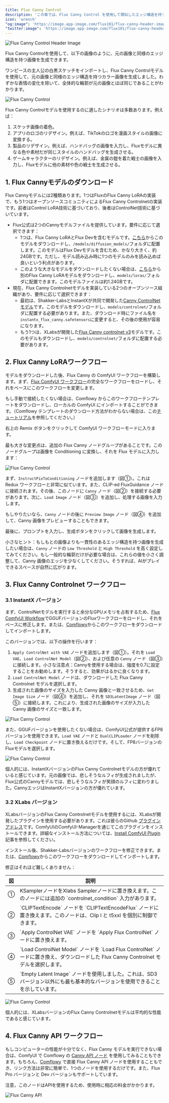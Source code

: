 ```yaml
---
title: Flux Canny Control
description: 'この章では、Flux Canny Control を使用して類似したエッジ構造を持つ画像を生成する方法を紹介します。'
icon: 'wrench'
"og:image": 'https://image.app-image.com/flux101/flux-canny-header-image.png'
"twitter:image": 'https://image.app-image.com/flux101/flux-canny-header-image.png'
---
```


<Frame caption="この画像は AI によって生成されました">
  <img
    className="rounded-xl"
    src="/images/intermediate/flux-canny-control/flux-canny-header-image.png"
    alt="Flux Canny Control Header Image"
  />
</Frame>

Flux Canny Controlを使用して、以下の画像のように、元の画像と同様のエッジ構造を持つ画像を生成できます。

ワンピースの主人公の白黒スケッチをインポートし、Flux Canny Controlモデルを使用して、元の画像と同様のエッジ構造を持つカラー画像を生成しました。わずかな表情の変化を除いて、全体的な輪郭が元の画像とほぼ同じであることがわかります。

<Frame>
  <img
    className="rounded-xl"
    src="/images/intermediate/flux-canny-control/flux-canny-control-compare.png"
    alt="Flux Canny Control"
  />
</Frame>

Flux Canny Controlモデルを使用するのに適したシナリオは多数あります。例えば：
1. スケッチ画像の着色。
2. アプリのロゴのリデザイン。例えば、TikTokのロゴを漫画スタイルの画像に変換する。
3. 製品のリデザイン。例えば、ハンドバッグの画像を入力し、Fluxモデルに異なる色や素材だが同じスタイルのハンドバッグを生成させる。
4. ゲームキャラクターのリデザイン。例えば、金属の鎧を着た戦士の画像を入力し、Fluxモデルに他の素材や色の戦士を生成させる。

## 1. Flux Cannyモデルのダウンロード

Flux Cannyモデルには2種類あります。1つはFluxのFlux Canny LoRAの実装で、もう1つはオープンソースコミュニティによるFlux Canny Controlnetの実装です。前者はControl LoRA技術に基づいており、後者はControlNet技術に基づいています。

* Flux公式は2つのCannyモデルファイルを提供しています。要件に応じて選択できます：
  - 1つは、Flux Canny LoRAとFlux Devを含むモデルです。[こちら](https://huggingface.co/black-forest-labs/FLUX.1-Canny-dev/tree/main)からこのモデルをダウンロードし、`/models/diffusion_models/`フォルダに配置します。このモデルはFlux Devモデルを含むため、かなり大きく、約24GBです。ただし、モデル読み込み時に1つのモデルのみを読み込めば良いという利点があります。
  - このような大きなモデルをダウンロードしたくない場合は、[こちら](https://huggingface.co/black-forest-labs/FLUX.1-Canny-dev-lora/tree/main)から別のFlux Canny LoRAモデルをダウンロードし、`models/loras/`フォルダに配置できます。このモデルファイルは約1.24GBです。
* 現在、Flux Canny Controlnetモデルを実装している2つのオープンソース組織があり、要件に応じて選択できます：
  - 最初は、Shakker-LabsとInstantXが共同で開発した[Canny ControlNetモデル](https://huggingface.co/InstantX/FLUX.1-dev-Controlnet-Canny/blob/main/diffusion_pytorch_model.safetensors)です。このモデルをダウンロードし、`models/controlnet/`フォルダに配置する必要があります。また、ダウンロード時にファイル名を`instantx_flux_canny.safetensors`に変更すると、その後の使用が容易になります。
  - もう1つは、XLabsが開発した[Flux Canny controlnet v3](https://huggingface.co/XLabs-AI/flux-controlnet-collections/tree/main)モデルです。このモデルもダウンロードし、`models/controlnet/`フォルダに配置する必要があります。

## 2. Flux Canny LoRAワークフロー

モデルをダウンロードした後、Flux Canny の ComfyUI ワークフローを構築します。まず、[Flux ComfyUI ワークフロー](../basics/flux-comfyui-workflow)の完全なワークフローをロードし、それをベースにこのワークフローを変更します。

もし手動で接続したくない場合は、Comflowy からこのワークフローテンプレートをダウンロードし、ローカルの ComfyUI にインポートすることができます。（Comflowy テンプレートのダウンロード方法がわからない場合は、この[チュートリアル](https://intercom.help/comflowy/en/articles/10229083-how-do-i-get-the-workflow-template)を参照してください。）

<Card title="Flux ComfyUI Workflow Template" icon="cloud-arrow-down" href="https://app.comflowy.com/app/5a740d62-46cc-488a-9498-e79886388f69" horizontal>
  右上の Remix ボタンをクリックして ComfyUI ワークフローモードに入ります。
</Card>

最も大きな変更点は、追加の Flux Canny ノードグループがあることです。このノードグループは画像を Conditioning に変換し、それを Flux モデルに入力します：

<Frame>
  <img
    className="rounded-xl"
    src="/images/intermediate/flux-canny-control/flux-canny-control-workflow.jpeg"
    alt="Flux Canny Control"
  />
</Frame>

まず、`InstructPixToConditioning` ノードを追加します（図①）。これは Redux ワークフローと非常に似ています。また、CLIP-ed FluxGuidance ノードに接続されます。その後、このノードに `Canny` ノード（図②）を接続する必要があります。次に、`Load Image` ノード（図③）を追加し、処理する画像を入力します。

もしやりたいなら、`Canny` ノードの後に `Preview Image` ノード（図④）を追加して、Canny 画像をプレビューすることもできます。

最後に、プロンプトを入力し、生成ボタンをクリックして画像を生成します。

小さなヒント：もしもとの画像よりも一貫性のあるエッジ構造を持つ画像を生成したい場合は、`Canny` ノードの `Low Threshold` と `High Threshold` を高く設定してみてください。もし一般的な輪郭だけが必要な場合は、これらの値を小さく調整して、Canny 画像のエッジを少なくしてください。そうすれば、AIがプレイできるスペースが自然に広がります。

## 3. Flux Canny Controlnet ワークフロー

### 3.1 InstantX バージョン

まず、ControlNetモデルを実行すると余分なGPUメモリを占有するため、[Flux ComfyUI Workflow](../basics/flux-comfyui-workflow)でGGUFバージョンのFluxワークフローをロードし、それをベースに修正します。または、[Comflowy](https://app.comflowy.com/app/s-flux-dev-gguf-workflow-db9bd4)からこのワークフローをダウンロードしてインポートします。

このバージョンでは、以下の操作を行います：

1. `Apply ControlNet with VAE` ノードを追加します（図①）。それを `Load VAE`、`Load ControlNet Model`（図②）、および任意の `Canny` ノード（図③）に接続します。小さな注意点：Cannyを使用する場合は、強度を0.7に設定することをお勧めします。そうすると、効果がはるかに良くなります。
2. `Load ControlNet Model` ノードは、ダウンロードした Flux Canny Controlnet モデルを選択します。
3. 生成された画像のサイズを入力した Canny 画像と一致させるため、`Get Image Size` ノード（図④）を追加し、それを `SD3LatentImage` ノード（図⑤）に接続します。これにより、生成された画像のサイズが入力した Canny 画像のサイズと一致します。

<Frame>
  <img
    className="rounded-xl"
    src="/images/intermediate/flux-canny-control/flux-canny-control-shakker-workflow.png"
    alt="Flux Canny Control"
  />
</Frame>

また、GGUFバージョンを使用したくない場合は、ComfyUI公式が提供するFP8バージョンを使用できます。`Load VAE` ノードと `DualCLIPLoader` ノードを削除し、`Load Checkpoint` ノードに置き換えるだけです。そして、FP8バージョンのFluxモデルを選択します。

<Frame>
  <img
    className="rounded-xl"
    src="/images/intermediate/flux-canny-control/flux-canny-control-fp8-workflow.png"
    alt="Flux Canny Control"
  />
</Frame>

個人的には、InstantXバージョンのFlux Canny Controlnetモデルの方が優れていると感じています。元の画像では、悲しそうなルフィが生成されましたが、Flux公式のCannyモデルでは、悲しそうなルフィが笑顔のルフィに変わりました。CannyエッジはInstantXバージョンの方が優れています。

### 3.2 XLabs バージョン

XLabsバージョンのFlux Canny Controlnetモデルを使用するには、XLabsが開発したプラグインを使用する必要があります。これは彼らのGithub [プラグインアドレス](https://github.com/XLabs-AI/x-flux-comfyui)です。ComfyUIのComfyUI-Managerを通じてこのプラグインをインストールできます。詳細なインストール方法については、[Install ComfyUI Plugin](https://comflowy.com/advanced/how-to-install-comfyui-extension) 記事を参照してください。

インストール後、Shakker-Labsバージョンのワークフローを修正できます。または、[Comflowy](https://app.comflowy.com/app/s-flux-dev-gguf-workflow-db9bd4)からこのワークフローをダウンロードしてインポートします。

修正はそれほど難しくありません：

<table>
  <thead>
    <tr>
      <th width="5%">図</th>
      <th>説明</th>
    </tr>
  </thead>
  <tbody>
    <tr>
      <td>①</td>
      <td>KSamplerノードをXlabs Samplerノードに置き換えます。このノードには追加の `controlnet_condition` 入力があります。</td>
    </tr>
    <tr>
      <td>②</td>
      <td>`CLIPTextEncode` ノードを `CLIPTextEncodeFlux` ノードに置き換えます。このノードは、Clip l と t5xxl を個別に制御できます。</td>
    </tr>
    <tr>
      <td>③</td>
      <td>`Apply ControlNet VAE` ノードを `Apply Flux ControlNet` ノードに置き換えます。</td>
    </tr>
    <tr>
      <td>④</td>
      <td>`Load ControlNet Model` ノードを `Load Flux ControlNet` ノードに置き換え、ダウンロードした Flux Canny Controlnet モデルを選択します。</td>
    </tr>
    <tr>
      <td>⑤</td>
      <td>`Empty Latent Image` ノードを使用しました。これは、SD3バージョン以外にも最も基本的なバージョンを使用できることを示しています。</td>
    </tr>
  </tbody>
</table>

<Frame>
  <img
    className="rounded-xl"
    src="/images/intermediate/flux-canny-control/flux-canny-control-xlabs-workflow.png"
    alt="Flux Canny Control"
  />
</Frame>

個人的には、XLabsバージョンのFlux Canny Controlnetモデルは平均的な性能であると感じています。

## 4. Flux Canny API ワークフロー

もしコンピューターの性能が十分でなく、Flux Canny モデルを実行できない場合は、ComfyUI で Comflowy の [Canny API ノード](https://github.com/6174/comflowy-nodes) を使用してみることもできます。もちろん、[Comflowy](https://app.comflowy.com) で直接 Flux Canny API ノードを使用することもでき、リンク方法は非常に簡単で、1つのノードを使用するだけです。また、Flux Pro バージョンと Dev バージョンもサポートしています。

<Note>注意，このノードはAPIを使用するため、使用時に相応の料金がかかります。</Note>

<Frame>
  <img
    className="rounded-xl"
    src="/images/intermediate/flux-canny-control/flux-canny-control-api-workflow.png"
    alt="Flux Canny API"
  />
</Frame>